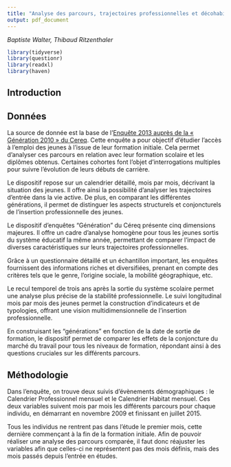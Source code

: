 ```yaml
---
title: "Analyse des parcours, trajectoires professionnelles et décohabitation des bacs professionnels"
output: pdf_document
---
```


*Baptiste Walter, Thibaud Ritzenthaler*

```r
library(tidyverse)
library(questionr)
library(readxl)
library(haven)
```
## Introduction

## Données

La source de donnée est la base de l'[Enquête 2013 auprès de la « Génération 2010 » du Cereq](https://www.cereq.fr/enquete-generation-2010-interrogation-2013-bilan-methodologique). Cette enquête a pour objectif d’étudier l’accès à l’emploi des jeunes à l’issue de leur formation initiale. Cela permet d'analyser ces parcours en relation avec leur formation scolaire et les diplômes obtenus. Certaines cohortes font l'objet d'interrogations multiples pour suivre l'évolution de leurs débuts de carrière.

Le dispositif repose sur un calendrier détaillé, mois par mois, décrivant la situation des jeunes. Il offre ainsi la possibilité d'analyser les trajectoires d'entrée dans la vie active. De plus, en comparant les différentes générations, il permet de distinguer les aspects structurels et conjoncturels de l'insertion professionnelle des jeunes.

Le dispositif d'enquêtes "Génération" du Céreq présente cinq dimensions majeures. Il offre un cadre d'analyse homogène pour tous les jeunes sortis du système éducatif la même année, permettant de comparer l'impact de diverses caractéristiques sur leurs trajectoires professionnelles.

Grâce à un questionnaire détaillé et un échantillon important, les enquêtes fournissent des informations riches et diversifiées, prenant en compte des critères tels que le genre, l'origine sociale, la mobilité géographique, etc.

Le recul temporel de trois ans après la sortie du système scolaire permet une analyse plus précise de la stabilité professionnelle. Le suivi longitudinal mois par mois des jeunes permet la construction d'indicateurs et de typologies, offrant une vision multidimensionnelle de l'insertion professionnelle.

En construisant les "générations" en fonction de la date de sortie de formation, le dispositif permet de comparer les effets de la conjoncture du marché du travail pour tous les niveaux de formation, répondant ainsi à des questions cruciales sur les différents parcours.

## Méthodologie

Dans l'enquête, on trouve deux suivis d'évènements démographiques : le Calendrier Professionnel mensuel et le Calendrier Habitat mensuel. Ces deux variables suivent mois par mois les différents parcours pour chaque individu, en démarrant en novembre 2009 et finissant en juillet 2015.

Tous les individus ne rentrent pas dans l'étude le premier mois, cette dernière commençant à la fin de la formation initiale. Afin de pouvoir réaliser une analyse des parcours comparée, il faut donc réajuster les variables afin que celles-ci ne représentent pas des mois définis, mais des mois passés depuis l'entrée en études.



